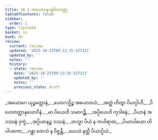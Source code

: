 ```yaml
---
title: 16.1 တယောဇနပဗ္ဗဇိတဝတ္ထု
tableOfContents: false
sidebar:
  order: 1
type: tipitaka
basket: su
book: dh
review:
  current: review
  updated: '2025-10-23T09:13:35.527321'
  updated_by: ''
  notes: ''
  history:
  - state: review
    date: '2025-10-23T09:13:35.527321'
    updated_by: ''
    notes: ''
    previous_state: draft
---
```



<ReviewStatus review={frontmatter.review} showDetails={true} />

<HypothesisAnnotation frontmatter={frontmatter} />

<DynamicBreadcrumb />

<Division number="209" book="dh" e="ch" v="18" p="44">

<Paragraph number="227" type="verses" book="dh">
_အယောဂေ ယုဉ္ဇမတ္တာနံ,_  
_ယောဂသ္မိဉ္စ အယောဇယံ;_  
_အတ္ထံ ဟိတွာ ပိယဂ္ဂါဟီ,_  
_ပိဟေတတ္တာနုယောဂိနံ._  

</Paragraph>

</Division>
<Division number="210" book="dh" e="ch" v="18" p="44">

<Paragraph number="228" type="verses" book="dh">
_မာ ပိယေဟိ သမာဂဉ္ဆိ,_  
_အပ္ပိယေဟိ ကုဒါစနံ;_  
_ပိယာနံ အဒဿနံ ဒုက္ခံ,_  
_အပ္ပိယာနဉ္စ ဒဿနံ._  

</Paragraph>

</Division>
<Division number="211" book="dh" e="ch" v="18" p="44">

<Paragraph number="229" type="verses" book="dh">
_တသ္မာ ပိယံ န ကယိရာထ,_  
_ပိယာပါယော ဟိ ပါပကော;_  
_ဂန္ထာ တေသံ န ဝိဇ္ဇန္တိ,_  
_ယေသံ နတ္ထိ ပိယာပ္ပိယံ._
</Paragraph>
</Division>